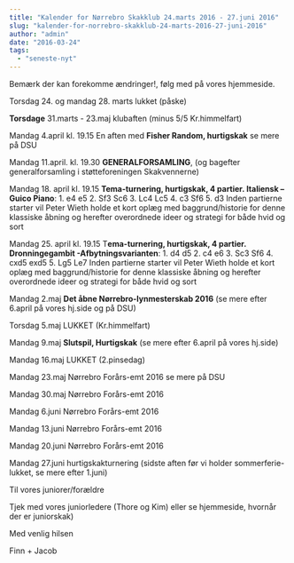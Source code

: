 ```yaml
---
title: "Kalender for Nørrebro Skakklub 24.marts 2016 - 27.juni 2016"
slug: "kalender-for-norrebro-skakklub-24-marts-2016-27-juni-2016"
author: "admin"
date: "2016-03-24"
tags: 
  - "seneste-nyt"
---
```


Bemærk der kan forekomme ændringer!, følg med på vores hjemmeside.

Torsdag 24. og mandag 28. marts lukket (påske)

**Torsdage** 31.marts - 23.maj klubaften (minus 5/5 Kr.himmelfart)

Mandag 4.april kl. 19.15 En aften med **Fisher Random, hurtigskak** se mere på DSU

Mandag 11.april. kl. 19.30 **GENERALFORSAMLING**, (og bagefter generalforsamling i støtteforeningen Skakvennerne)

Mandag 18. april kl. 19.15 **Tema-turnering, hurtigskak, 4 partier. Italiensk – Guico Piano**: 1. e4 e5 2. Sf3 Sc6 3. Lc4 Lc5 4. c3 Sf6 5. d3 Inden partierne starter vil Peter Wieth holde et kort oplæg med baggrund/historie for denne klassiske åbning og herefter overordnede ideer og strategi for både hvid og sort

Mandag 25. april kl. 19.15 T**ema-turnering, hurtigskak, 4 partier. Dronningegambit -Afbytningsvarianten**: 1. d4 d5 2. c4 e6 3. Sc3 Sf6 4. cxd5 exd5 5. Lg5 Le7 Inden partierne starter vil Peter Wieth holde et kort oplæg med baggrund/historie for denne klassiske åbning og herefter overordnede ideer og strategi for både hvid og sort

Mandag 2.maj **Det åbne Nørrebro-lynmesterskab 2016** (se mere efter 6.april på vores hj.side og på DSU)

Torsdag 5.maj LUKKET (Kr.himmelfart)

Mandag 9.maj **Slutspil, Hurtigskak** (se mere efter 6.april på vores hj.side)

Mandag 16.maj LUKKET (2.pinsedag)

Mandag 23.maj Nørrebro Forårs-emt 2016 se mere på DSU

Mandag 30.maj Nørrebro Forårs-emt 2016

Mandag 6.juni Nørrebro Forårs-emt 2016

Mandag 13.juni Nørrebro Forårs-emt 2016

Mandag 20.juni Nørrebro Forårs-emt 2016

Mandag 27.juni hurtigskakturnering (sidste aften før vi holder sommerferie-lukket, se mere efter 1.juni)

Til vores juniorer/forældre

Tjek med vores juniorledere (Thore og Kim) eller se hjemmeside, hvornår der er juniorskak)

Med venlig hilsen

Finn + Jacob
